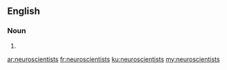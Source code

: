 ==English==

===Noun===
{{head|en|plural}}

# {{plural of|neuroscientist|lang=en|nocat=1}}

[[ar:neuroscientists]]
[[fr:neuroscientists]]
[[ku:neuroscientists]]
[[my:neuroscientists]]